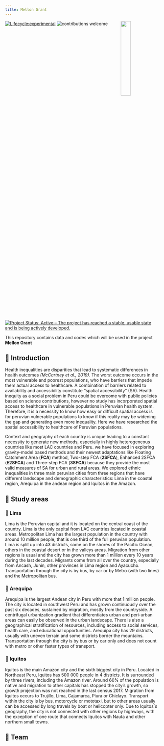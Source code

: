 ```yaml
---
title: Mellon Grant
---
```


<img src="svg/logo.png" align="right" width="25%">

[![Lifecycle:experimental](https://img.shields.io/badge/lifecycle-experimental-orange.svg)](https://www.tidyverse.org/lifecycle/#experimental)
![contributions welcome](https://img.shields.io/badge/contributions-welcome-brightgreen.svg?style=flat)
[![Project Status: Active – The project has reached a stable, usable state and is being actively developed.](https://www.repostatus.org/badges/latest/active.svg)](https://www.repostatus.org/#active)

This repository contains data and codes which will be used in the project **Mellon Grant**

## 🔵 **Introduction**

Health inequalities are disparities that lead to systematic differences in health outcomes *(McCartney et al., 2019)*. The worst outcome occurs in the most vulnerable and poorest populations, who have barriers that impede them actual access to healthcare. A combination of barriers related to availability and accessibility constitute "spatial accessibility" (SA). Health inequity as a social problem in Peru could be overcome with public policies based on science contributions, however no study has incorporated spatial access to healthcare in vulnerable populations in Peruvian health system. Therefore, it is a necessity to know how easy or difficult spatial access is for peruvian vulnerable populations to know if this reality may be widening the gap and generating even more inequality. Here we have researched the spatial accessibility to healthcare of Peruvian populations.

Context and geography of each country is unique leading to a constant necessity to generate new methods, especially in highly heterogeneous countries like most LAC countries and Peru. we have focused in exploring gravity-model based methods and their newest adaptations like Floating Catchment Area (**FCA**) method, Two-step FCA (**2SFCA**), Enhanced 2SFCA (**E2SFCA**) and Three-step FCA (**3SFCA**) because they provide the most valid measures of SA for urban and rural areas. We explored ethnic inequalities in three main peruvian cities from three regions that have different landscape and demographic characteristics: Lima in the coastal region, Arequipa in the andean region and Iquitos in the Amazon.

## 🔵 **Study areas**

### 🔹 **Lima**

Lima is the Peruvian capital and it is located on the central coast of the country. Lima is the only capital from LAC countries located in coastal areas. Metropolitan Lima has the largest population in the country with around 10 million people, that is one third of the full peruvian population. Lima is split up into 43 districts, some on the shores of the Pacific Ocean, others in the coastal desert or in the valleys areas. Migration from other regions is usual and the city has grown more than 1 million every 10 years during the last decades. Migrants come from all over the country, especially from Ancash, Junín, other provinces in Lima region and Ayacucho. Transportation through the city is by bus, by car or by Metro (with two lines) and the Metropolitan bus.

### 🔹 **Arequipa**

Arequipa is the largest Andean city in Peru with more that 1 million people. The city is located in southwest Peru and has grown continuously over the past six decades, sustained by migration, mostly from the countryside. A centrifugal urbanization gradient that differentiates urban and peri-urban areas can easily be observed in the urban landscape. There is also a geographical stratification of resources, including access to social services, health care, and educational opportunities. Arequipa city has 29 districts, usually with uneven terrain and some districts border the mountains. Transportation through the city is by bus or by car only and does not count with metro or other faster types of transport.

### 🔹 **Iquitos**

Iquitos is the main Amazon city and the sixth biggest city in Peru. Located in Northeast Peru, Iquitos has 500 000 people in 4 districts. It is surrounded by three rivers, including the Amazon river. Around 60% of the population is native and migration to other capitals has stopped the city's growth, so growth projection was not reached in the last census 2017. Migration from Iquitos occurs to Trujillo, Lima, Cajamarca, Piura or Chiclayo. Transport within the city is by bus, motorcycle or mototaxi, but to other areas usually can be accessed by long travels by boat or helicopter only. Due to Iquitos´s geography, the city is not connected with other regions by highways, with the exception of one route that connects Iquitos with Nauta and other northern small towns. 

## 🔵 Team 

